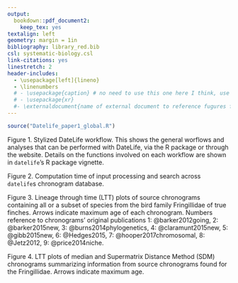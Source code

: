 ```yaml
---
output: 
  bookdown::pdf_document2:
    keep_tex: yes
textalign: left
geometry: margin = 1in
bibliography: library_red.bib
csl: systematic-biology.csl
link-citations: yes
linestretch: 2
header-includes:
  - \usepackage[left]{lineno}
  - \linenumbers
  # - \usepackage{caption} # no need to use this one here I think, use it on the yaml of the general file
  # - \usepackage{xr}
  #- \externaldocument{name of external document to reference fugures from there in here}
---
```


```r
source("Datelife_paper1_global.R")
```

<!-- ```{r myfigure, fig.cap = "My figure"} -->
<!-- # fig.show = "hide" AND include = FALSE # does not generate the label for the figure -->
<!-- # fig.cap = " " inactivates the label reference -->
<!-- plot(1:10) -->
<!-- ``` -->

<!-- My plot is called \@ref(fig:myfigure). -->


<!-- \begin{figure}[!ht] -->
<!-- \includegraphics{blank.png} -->
<!-- \caption{} -->
<!-- \label{fig:workflow} -->
<!-- \end{figure} -->
<!-- Stylized DateLife workflow. This shows the general worflows and analyses that can be performed with DateLife, via the R package or through the website. Details on the functions involved on each workflow are shown in `datelife`'s R package vignette. -->

<!-- \begin{figure}[!ht] -->
<!-- \includegraphics{blank.png} -->
<!-- \caption{} -->
<!-- \label{fig:runtime1} -->
<!-- \end{figure} -->
<!-- Computation time of input processing and search across `datelife`s  -->
<!--   chronogram database. -->

<!-- \begin{figure}[!ht] -->
<!-- \includegraphics{blank.png} -->
<!-- \caption{} -->
<!-- \label{fig:schronograms} -->
<!-- \end{figure} -->
<!-- Lineage through time (LTT) plots of Fringillidae (bird family of true finches) source chronograms. The latter are obtained by searching a chronogram database and subsetting chronograms conaning at least two species. Arrows indicate maximum age of each source chronogram and numbers indicate the reference of original studies 1: @barker2012going, 2: @barker2015new, 3: @burns2014phylogenetics, 4: @claramunt2015new, 5: @gibb2015new, 6: @Hedges2015, 7: @hooper2017chromosomal, 8: @Jetz2012, 9: @price2014niche. -->

<!-- \begin{figure}[!ht] -->
<!-- \includegraphics{blank.png} -->
<!-- \caption{} -->
<!-- \label{fig:cvbladj} -->
<!-- \end{figure} -->
<!-- LTT plots of median and Supermatrix Distance Method (SDM) chronograms summarizing information from source chronograms found for the Fringillidae. Arrows indicate maximum age. -->

<!-- \newpage -->

Figure 1. 
Stylized DateLife workflow. This shows the general worflows and analyses that can be performed with DateLife, via the R package or through the website. Details on the functions involved on each workflow are shown in `datelife`'s R package vignette.

Figure 2. 
Computation time of input processing and search across `datelife`s chronogram database.
  
Figure 3. 
Lineage through time (LTT) plots of source chronograms containing all or a subset of species from the bird family Fringillidae of true finches. Arrows indicate maximum age of each chronogram. Numbers reference to chronograms' original publications 1: @barker2012going, 2: @barker2015new, 3: @burns2014phylogenetics, 4: @claramunt2015new, 5: @gibb2015new, 6: @Hedges2015, 7: @hooper2017chromosomal, 8: @Jetz2012, 9: @price2014niche.

Figure 4.
LTT plots of median and Supermatrix Distance Method (SDM) chronograms summarizing information from source chronograms found for the Fringillidae. Arrows indicate maximum age.

\newpage

\begin{figure}[!h]
\includegraphics{Fig1.pdf}
\caption{}
\label{fig:workflow}
\end{figure}

\newpage

\begin{figure}[!h]
\includegraphics{fig_runtime_main.pdf}
\caption{}
\label{fig:runtime1}
\end{figure}

\newpage

\begin{figure}[!h]
\includegraphics{fig_schronograms1.pdf}
\caption{}
\label{fig:schronograms}
\end{figure}

\newpage

\begin{figure}[!ht]
\includegraphics{fig_crossval_bladj.pdf}
\caption{}
\label{fig:cvbladj}
\end{figure}

